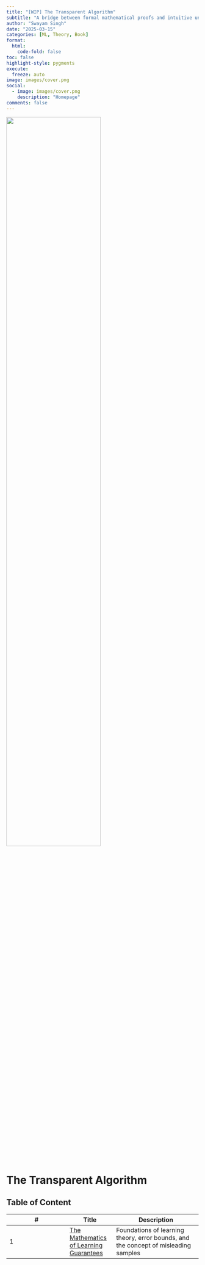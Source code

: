 ```yaml
---
title: "[WIP] The Transparent Algorithm"
subtitle: "A bridge between formal mathematical proofs and intuitive understanding, guiding readers through the theoretical foundations of machine learning with clarity and precision."
author: "Swayam Singh"
date: "2025-03-15"
categories: [ML, Theory, Book]
format:
  html:
    code-fold: false
toc: false
highlight-style: pygments
execute: 
  freeze: auto
image: images/cover.png
social:
  - image: images/cover.png
    description: "Homepage"
comments: false
---
```

![](images/cover.png){fig-alt="Cover Image" fig-align="center" width=70% .preview-image}

# The Transparent Algorithm

## Table of Content

| # | Title | Description |
|---------|-------|-------------|
| 1 | [The Mathematics of Learning Guarantees](../../pages/The%20Transparent%20Algorithm/chapter-1.qmd) | Foundations of learning theory, error bounds, and the concept of misleading samples |

